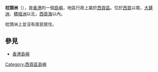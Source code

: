 '''枕頭洲'''（{{lang-en|Cham Tau Chau}}），是[[香港|香港]]的一個[[島嶼|島嶼]]，地區行政上屬於[[西貢區|西貢區]]。位於[[西貢區|西貢]]以南，[[大鏟洲|大鏟洲]]、[[橋咀洲|橋咀洲]]以北，[[西貢海|西貢海]]以內。

枕頭洲上並沒有居民居住。

==參見==

*[[香港島嶼|香港島嶼]]

{{香港島嶼}}

[[Category:西貢區島嶼|Category:西貢區島嶼]]